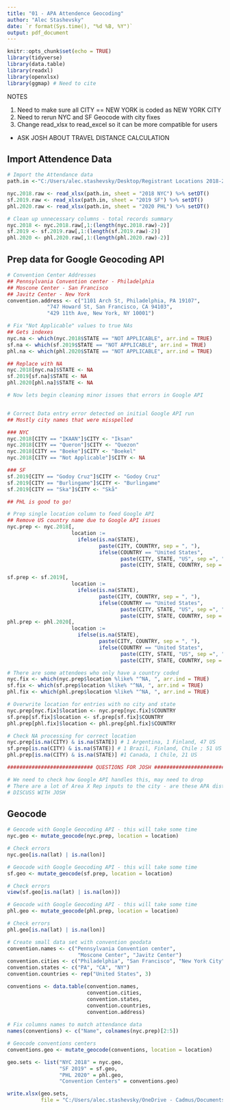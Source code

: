 ```yaml
---
title: "01 - APA Attendence Geocoding"
author: "Alec Stashevsky"
date: `r format(Sys.time(), "%d %B, %Y")`
output: pdf_document
---
```


```r
knitr::opts_chunk$set(echo = TRUE)
library(tidyverse)
library(data.table)
library(readxl)
library(openxlsx)
library(ggmap) # Need to cite 
```


##################################   NOTES   ############################
1. Need to make sure all CITY == NEW YORK is coded as NEW YORK CITY
2. Need to rerun NYC and SF Geocode with city fixes
3. Change read_xlsx to read_excel so it can be more compatible for users

* ASK JOSH ABOUT TRAVEL DISTANCE CALCULATION

## Import Attendence Data

```r
# Import the Attendance data
path.in <-"C:/Users/alec.stashevsky/Desktop/Registrant Locations 2018-2020.xlsx"

nyc.2018.raw <- read_xlsx(path.in, sheet = "2018 NYC") %>% setDT()
sf.2019.raw <- read_xlsx(path.in, sheet = "2019 SF") %>% setDT()
phl.2020.raw <- read_xlsx(path.in, sheet = "2020 PHL") %>% setDT()

# Clean up unnecessary columns - total records summary
nyc.2018 <- nyc.2018.raw[,1:(length(nyc.2018.raw)-2)]
sf.2019 <- sf.2019.raw[,1:(length(sf.2019.raw)-2)]
phl.2020 <- phl.2020.raw[,1:(length(phl.2020.raw)-2)]
```

## Prep data for Google Geocoding API
```r
# Convention Center Addresses
## Pennsylvania Convention center - Philadelphia
## Moscone Center - San Francisco
## Javitz Center - New York
convention.address <- c("1101 Arch St, Philadelphia, PA 19107",
             "747 Howard St, San Francisco, CA 94103",
             "429 11th Ave, New York, NY 10001")

# Fix "Not Applicable" values to true NAs
## Gets indexes
nyc.na <- which(nyc.2018$STATE == "NOT APPLICABLE", arr.ind = TRUE)
sf.na <- which(sf.2019$STATE == "NOT APPLICABLE", arr.ind = TRUE)
phl.na <- which(phl.2020$STATE == "NOT APPLICABLE", arr.ind = TRUE)

## Replace with NA
nyc.2018[nyc.na]$STATE <- NA
sf.2019[sf.na]$STATE <- NA
phl.2020[phl.na]$STATE <- NA

# Now lets begin cleaning minor issues that errors in Google API


# Correct Data entry error detected on initial Google API run
## Mostly city names that were misspelled

### NYC
nyc.2018[CITY == "IKAAN"]$CITY <- "Iksan"
nyc.2018[CITY == "Queron"]$CITY <- "Quezon"
nyc.2018[CITY == "Boeke"]$CITY <- "Boekel"
nyc.2018[CITY == "Not Applicable"]$CITY <- NA

### SF
sf.2019[CITY == "Godoy Cruz"]$CITY <- "Godoy Cruz"
sf.2019[CITY == "Burlingame"]$CITY <- "Burlingame"
sf.2019[CITY == "Ska"]$CITY <- "Skå"

## PHL is good to go!
```

```r
# Prep single location column to feed Google API
## Remove US country name due to Google API issues
nyc.prep <- nyc.2018[,
                     location :=
                       ifelse(is.na(STATE),
                              paste(CITY, COUNTRY, sep = ", "),
                              ifelse(COUNTRY == "United States",
                                     paste(CITY, STATE, "US", sep =", "),
                                     paste(CITY, STATE, COUNTRY, sep = ", ")))]

sf.prep <- sf.2019[, 
                     location :=
                       ifelse(is.na(STATE),
                              paste(CITY, COUNTRY, sep = ", "),
                              ifelse(COUNTRY == "United States",
                                     paste(CITY, STATE, "US", sep =", "),
                                     paste(CITY, STATE, COUNTRY, sep = ", ")))]
phl.prep <- phl.2020[, 
                     location :=
                       ifelse(is.na(STATE),
                              paste(CITY, COUNTRY, sep = ", "),
                              ifelse(COUNTRY == "United States",
                                     paste(CITY, STATE, "US", sep =", "),
                                     paste(CITY, STATE, COUNTRY, sep = ", ")))]

# There are some attendees who only have a country coded
nyc.fix <- which(nyc.prep$location %like% "^NA, ", arr.ind = TRUE)
sf.fix <- which(sf.prep$location %like% "^NA, ", arr.ind = TRUE)
phl.fix <- which(phl.prep$location %like% "^NA, ", arr.ind = TRUE)

# Overwrite location for entries with no city and state
nyc.prep[nyc.fix]$location <- nyc.prep[nyc.fix]$COUNTRY
sf.prep[sf.fix]$location <- sf.prep[sf.fix]$COUNTRY
phl.prep[phl.fix]$location <- phl.prep[phl.fix]$COUNTRY

# Check NA processing for correct location 
nyc.prep[is.na(CITY) & is.na(STATE)] # 1 Argentina, 1 Finland, 47 US
sf.prep[is.na(CITY) & is.na(STATE)] # 1 Brazil, Finland, Chile ; 51 US
phl.prep[is.na(CITY) & is.na(STATE)] #1 Canada, 1 Chile, 21 US

############################ QUESTIONS FOR JOSH ###############################

# We need to check how Google API handles this, may need to drop
# There are a lot of Area X Rep inputs to the city - are these APA districts
# DISCUSS WITH JOSH
```

## Geocode
```r
# Geocode with Google Geocoding API - this will take some time
nyc.geo <- mutate_geocode(nyc.prep, location = location)

# Check errors
nyc.geo[is.na(lat) | is.na(lon)]
```

```r
# Geocode with Google Geocoding API - this will take some time
sf.geo <- mutate_geocode(sf.prep, location = location)

# Check errors
view(sf.geo[is.na(lat) | is.na(lon)])
```

```r
# Geocode with Google Geocoding API - this will take some time
phl.geo <- mutate_geocode(phl.prep, location = location)

# Check errors
phl.geo[is.na(lat) | is.na(lon)]
```

```r
# Create small data set with convention geodata
convention.names <- c("Pennsylvania Convention center",
                       "Moscone Center", "Javitz Center")
convention.cities <- c("Philadelphia", "San Francisco", "New York City")        
convention.states <- c("PA", "CA", "NY")
convention.countries <- rep("United States", 3)

conventions <- data.table(convention.names,
                          convention.cities,
                          convention.states,
                          convention.countries,
                          convention.address)
  
# Fix columns names to match attendance data
names(conventions) <- c("Name", colnames(nyc.prep)[2:5])

# Geocode conventions centers
conventions.geo <- mutate_geocode(conventions, location = location)
```

```r
geo.sets <- list("NYC 2018" = nyc.geo,
                 "SF 2019" = sf.geo,
                 "PHL 2020" = phl.geo,
                 "Convention Centers" = conventions.geo)

write.xlsx(geo.sets,
           file = "C:/Users/alec.stashevsky/OneDrive - Cadmus/Documents/GAP Climate Research/GeoData/APA GeoData.xlsx")
```
